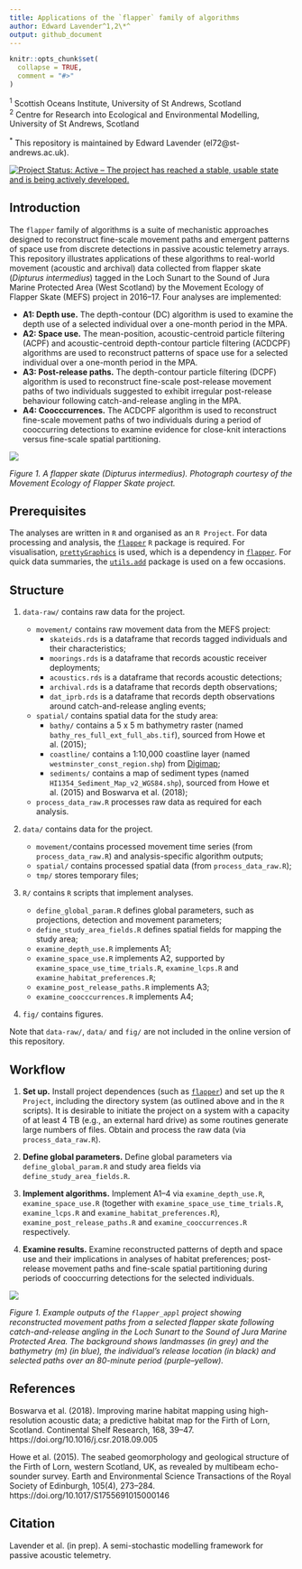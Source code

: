 ```yaml
---
title: Applications of the `flapper` family of algorithms
author: Edward Lavender^1,2\*^
output: github_document
---
```


<!-- README.md is generated from README.Rmd. Please edit that file -->

```r
knitr::opts_chunk$set(
  collapse = TRUE,
  comment = "#>"
)
```

^1^ Scottish Oceans Institute, University of St Andrews, Scotland  
^2^ Centre for Research into Ecological and Environmental Modelling, University of St Andrews, Scotland

^\*^ This repository is maintained by Edward Lavender (el72@st-andrews.ac.uk).

[![Project Status: Active – The project has reached a stable, usable
state and is being actively
developed.](https://www.repostatus.org/badges/latest/active.svg)](https://www.repostatus.org/#active)

## Introduction

The `flapper` family of algorithms is a suite of mechanistic approaches designed to reconstruct fine-scale movement paths and emergent patterns of space use from discrete detections in passive acoustic telemetry arrays. This repository illustrates applications of these algorithms to real-world movement (acoustic and archival) data collected from flapper skate (_Dipturus intermedius_) tagged in the Loch Sunart to the Sound of Jura Marine Protected Area (West Scotland) by the Movement Ecology of Flapper Skate (MEFS) project in 2016--17. Four analyses are implemented: 

* **A1: Depth use.** The depth-contour (DC) algorithm is used to examine the depth use of a selected individual over a one-month period in the MPA. 
* **A2: Space use.** The mean-position, acoustic-centroid particle filtering (ACPF) and acoustic-centroid depth-contour particle filtering (ACDCPF) algorithms are used to reconstruct patterns of space use for a selected individual over a one-month period in the MPA. 
* **A3: Post-release paths.** The depth-contour particle filtering (DCPF) algorithm is used to reconstruct fine-scale post-release movement paths of two individuals suggested to exhibit irregular post-release behaviour following catch-and-release angling in the MPA. 
* **A4: Coocccurrences.** The ACDCPF algorithm is used to reconstruct fine-scale movement paths of two individuals during a period of cooccurring detections to examine evidence for close-knit interactions versus fine-scale spatial partitioning. 

<img src="README_banner.png"/>

_Figure 1. A flapper skate (_Dipturus intermedius_). Photograph courtesy of the Movement Ecology of Flapper Skate project._

## Prerequisites

The analyses are written in `R` and organised as an `R Project`. For data processing and analysis, the [`flapper`](https://github.com/edwardlavender/flapper) `R` package is required. For visualisation, [`prettyGraphics`](https://github.com/edwardlavender/prettyGraphics) is used, which is a dependency in [`flapper`](https://github.com/edwardlavender/flapper). For quick data summaries, the [`utils.add`](https://github.com/edwardlavender/utils.add) package is used on a few occasions.

## Structure
    
1. `data-raw/` contains raw data for the project. 

    * `movement/` contains raw movement data from the MEFS project:
        * `skateids.rds` is a dataframe that records tagged individuals and their characteristics;
        * `moorings.rds` is a dataframe that records acoustic receiver deployments;
        * `acoustics.rds` is a dataframe that records acoustic detections;  
        * `archival.rds` is a dataframe that records depth observations; 
        * `dat_iprb.rds` is a dataframe that records depth observations around catch-and-release angling events;
         
    * `spatial/` contains spatial data for the study area:
        * `bathy/` contains a 5 x 5 m bathymetry raster (named `bathy_res_full_ext_full_abs.tif`), sourced from Howe et al. (2015); 
        * `coastline/` contains a 1:10,000 coastline layer (named `westminster_const_region.shp`) from [Digimap](https://digimap.edina.ac.uk); 
        * `sediments/` contains a map of sediment types (named `HI1354_Sediment_Map_v2_WGS84.shp`), sourced from Howe et al. (2015) and Boswarva et al. (2018); 
    
    * `process_data_raw.R` processes raw data as required for each analysis. 

2. `data/` contains data for the project.  
    * `movement/`contains processed movement time series (from `process_data_raw.R`) and analysis-specific algorithm outputs; 
    * `spatial/` contains processed spatial data (from `process_data_raw.R`);
    * `tmp/` stores temporary files;

3. `R/` contains `R` scripts that implement analyses.  

    * `define_global_param.R` defines global parameters, such as projections, detection and movement parameters; 
    * `define_study_area_fields.R` defines spatial fields for mapping the study area; 
    * `examine_depth_use.R` implements A1; 
    * `examine_space_use.R` implements A2, supported by `examine_space_use_time_trials.R`, `examine_lcps.R` and `examine_habitat_preferences.R`;
    * `examine_post_release_paths.R` implements A3;
    * `examine_coocccurrences.R` implements A4;
   
4. `fig/` contains figures. 

Note that `data-raw/`, `data/` and `fig/` are not included in the online version of this repository. 

## Workflow 

1. **Set up.** Install project dependences (such as [`flapper`](https://github.com/edwardlavender/flapper)) and set up the `R Project`, including the directory system (as outlined above and in the `R` scripts). It is desirable to initiate the project on a system with a capacity of at least 4 TB (e.g., an external hard drive) as some routines generate large numbers of files. Obtain and process the raw data (via `process_data_raw.R`).

2. **Define global parameters.** Define global parameters via `define_global_param.R` and study area fields via `define_study_area_fields.R`. 

3. **Implement algorithms.** Implement A1--4 via `examine_depth_use.R`, `examine_space_use.R` (together with `examine_space_use_time_trials.R`, `examine_lcps.R` and `examine_habitat_preferences.R`), `examine_post_release_paths.R` and `examine_cooccurrences.R` respectively. 

4. **Examine results.** Examine reconstructed patterns of depth and space use and their implications in analyses of habitat preferences; post-release movement paths and fine-scale spatial partitioning during periods of cooccurring detections for the selected individuals. 

<img src="README_img.png"/>

_Figure 1. Example outputs of the `flapper_appl` project showing reconstructed movement paths from a selected flapper skate following catch-and-release angling in the Loch Sunart to the Sound of Jura Marine Protected Area. The background shows landmasses (in grey) and the bathymetry (m) (in blue), the individual's release location (in black) and selected paths over an 80-minute period (purple--yellow)._

## References

Boswarva et al. (2018). Improving marine habitat mapping using high-resolution acoustic data; a predictive habitat map for the Firth of Lorn, Scotland. Continental Shelf Research, 168, 39--47. https://doi.org/10.1016/j.csr.2018.09.005

Howe et al. (2015). The seabed geomorphology and geological structure of the Firth of Lorn, western Scotland, UK, as revealed by multibeam echo-sounder survey. Earth and Environmental Science Transactions of the Royal Society of Edinburgh, 105(4), 273--284. https://doi.org/10.1017/S1755691015000146

## Citation

Lavender et al. (in prep). A semi-stochastic modelling framework for passive acoustic telemetry. 
